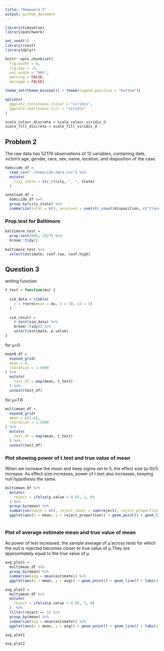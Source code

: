 ```yaml
---
title: "Homework 5"
output: github_document
---
```


```r
library(tidyverse)
library(patchwork)

set.seed(1)
library(rvest)
library(dplyr)

knitr::opts_chunk$set(
  fig.width = 6,
  fig.asp = .6,
  out.width = "90%",
  warning = FALSE,
  message = FALSE)

theme_set(theme_minimal() + theme(legend.position = "bottom"))

options(
  ggplot2.continuous.colour = "viridis",
  ggplot2.continuous.fill = "viridis"
)

scale_colour_discrete = scale_colour_viridis_d
scale_fill_discrete = scale_fill_viridis_d
```

## Problem 2

The raw data has 52179 observations of 12 variables, containing date, victim's age, gender, race, sex, name, location, and disposition of the case.
```r
homicide_df =
  read_csv("./homicide-data.csv") %>% 
  mutate(
    city_state = str_c(city, ", ", state)
  )
```

```r
unsolved_df =
  homicide_df %>% 
  group_by(city_state) %>% 
  summarize(total = n(), unsolved = sum(str_count(disposition, c("Closed without arrest", "Open/No arrest"))))
```

### Prop.test for Baltimore
```r
baltimore_test =
  prop.test(906, 2827) %>% 
  broom::tidy() 
  
baltimore_test %>% 
  select(estimate, conf.low, conf.high)
```




## Question 3
writing function
```r
t_test = function(mu) {
  
  sim_data = tibble(
    x = rnorm(mean = mu, n = 30, sd = 5)
  )
  
  sim_result =
    t.test(sim_data) %>% 
    broom::tidy() %>% 
    select(estimate, p.value) 
}
```

for μ=0
```r
mean0_df =
  expand_grid(
  mean = 0,
  iteration = 1:5000
) %>% 
  mutate(
    test_df = map(mean, t_test)
  ) %>% 
  unnest(test_df)
```

for μ=1:6
```r
multimean_df =
  expand_grid(
  mean = c(1:6),
  iteration = 1:5000
) %>% 
  mutate(
    test_df = map(mean, t_test)
  ) %>% 
  unnest(test_df)
```

### Plot showing power of t.test and true value of mean

When we increase the mean and keep sigma set to 5, the effect size (μ-0)/5 increase. As effect size increases, power of t.test also increases, keeping null hypothesis the same.
```r
multimean_df %>% 
  mutate(
    reject = ifelse(p.value < 0.05, 1, 0)
  ) %>% 
  group_by(mean) %>% 
  summarise(count = n(), reject_count = sum(reject), reject_proportion = reject_count/count) %>%
  ggplot(aes(x = mean, y = reject_proportion)) + geom_point() + geom_line() + labs(x = "True Mean",y = "Power of T.test",title = "Power of t.test v.s multiple means") + scale_x_continuous(limits = c(1,6), breaks = seq(1:6))
  
```

### Plot of average estimate mean and true value of mean

As power of test increased, the sample average of μ̂  across tests for which the null is rejected becomes closer to true value of μ.They are approximately equal to the true value of μ.
```r
avg_plot1 =
  multimean_df %>% 
  group_by(mean) %>% 
  summarise(avg = mean(estimate)) %>%
  ggplot(aes(x = mean, y = avg)) + geom_point() + geom_line() + labs(x = "True Mean",y = "Average Estimate of Mean",title = "Average Estimate Mean v.s True Mean") + scale_x_continuous(limits = c(1,6), breaks = seq(1:6))

avg_plot2 = 
  multimean_df %>% 
  mutate(
    reject = ifelse(p.value < 0.05, 1, 0)
  )  %>% 
  filter(reject == 1) %>% 
  group_by(mean) %>% 
  summarise(avg = mean(estimate)) %>%
  ggplot(aes(x = mean, y = avg)) + geom_point() + geom_line() + labs(x = "True Mean",y = "Average Estimate of Mean of Rejected",title = "Average Estimate Mean of Rejected v.s True Mean") + scale_x_continuous(limits = c(1,6), breaks = seq(1:6))

avg_plot1 

avg_plot2
```

